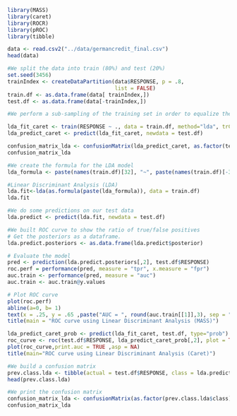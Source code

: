 ```r
library(MASS)
library(caret)
library(ROCR)
library(pROC)
library(tibble)
```

```r
data <- read.csv2("../data/germancredit_final.csv")
head(data)

```


```r
#We split the data into train (80%) and test (20%)
set.seed(3456)
trainIndex <- createDataPartition(data$RESPONSE, p = .8,
                                  list = FALSE)
train.df <- as.data.frame(data[ trainIndex,])
test.df <- as.data.frame(data[-trainIndex,])

```


```r
#We perform a sub-sampling of the training set in order to equalize the amount of good ratings and bad ratings in the RESPONSE feature. We reduce the amount of "Good rating"

lda_fit_caret <- train(RESPONSE ~ ., data = train.df, method="lda", trControl = trainControl(method = "cv", sampling = "down"))
lda_predict_caret <- predict(lda_fit_caret, newdata = test.df)

confusion_matrix_lda <- confusionMatrix(lda_predict_caret, as.factor(test.df$RESPONSE), positive= "Good Rating")
confusion_matrix_lda

```


```r
#We create the formula for the LDA model
lda_formula <- paste(names(train.df)[32], "~", paste(names(train.df)[-32], collapse=" + "))

#Linear Discriminant Analysis (LDA)
lda.fit<-lda(as.formula(paste(lda_formula)), data = train.df)
lda.fit

#We do some predictions on our test data
lda.predict <- predict(lda.fit, newdata = test.df)
```

```r

#We built ROC curve to show the ratio of true/false positives
# Get the posteriors as a dataframe.
lda.predict.posteriors <- as.data.frame(lda.predict$posterior)

# Evaluate the model
pred <- prediction(lda.predict.posteriors[,2], test.df$RESPONSE)
roc.perf = performance(pred, measure = "tpr", x.measure = "fpr")
auc.train <- performance(pred, measure = "auc")
auc.train <- auc.train@y.values

# Plot ROC curve
plot(roc.perf)
abline(a=0, b= 1)
text(x = .25, y = .65 ,paste("AUC = ", round(auc.train[[1]],3), sep = ""))
title(main = "ROC curve using Linear Discriminant Analysis (MASS)")

```

```r

lda_predict_caret_prob <- predict(lda_fit_caret, test.df, type="prob")
roc_curve <- roc(test.df$RESPONSE, lda_predict_caret_prob[,2], plot = TRUE, print.auc = TRUE)
plot(roc_curve,print.auc = TRUE ,asp = NA)
title(main="ROC curve using Linear Discriminant Analysis (Caret)")

```


```r
#We build a confusion matrix
prev.class.lda <- tibble(actual = test.df$RESPONSE, class = lda.predict$class)
head(prev.class.lda)

#We print the confusion matrix
confusion_matrix_lda <- confusionMatrix(as.factor(prev.class.lda$class), as.factor(prev.class.lda$actual), positive= "Good Rating")
confusion_matrix_lda
```

